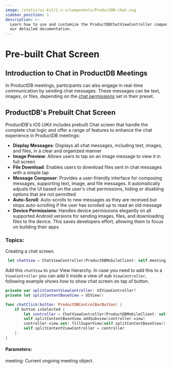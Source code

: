 ```yaml
---
image: /static/ui-kit/1.x.x/components/ProductDB-chat.svg
sidebar_position: 1
description: >-
  Learn how to use and customize the ProductDBChatViewController component in ProductDB's iOS UiKit with
  our detailed documentation.
---
```


# Pre-built Chat Screen

## Introduction to Chat in ProductDB Meetings

In ProductDB meetings, participants can also engage in real-time communication by sending chat messages.
These messages can be text, images, or files, depending on the [chat permissions](/guides/livestream/advanced/configuring-permissions#chat)
set in their preset.

## ProductDB's Prebuilt Chat Screen

ProductDB's iOS UiKit includes prebuilt Chat screen that handle the complete chat logic and offer
a range of features to enhance the chat experience in ProductDB meetings:

- **Display Messages**: Displays all chat messages, including text, images, and files, in a clear and organized manner
- **Image Preview**: Allows users to tap on an image message to view it in full screen
- **File Download**: Enables users to download files sent in chat messages with a simple tap
- **Message Composer**: Provides a user-friendly interface for composing messages, supporting text,
  image, and file messages. It automatically adjusts the UI based on the user's chat permissions,
  hiding or disabling options that are not permitted
- **Auto-Scroll**: Auto-scrolls to new messages as they are received but stops auto-scrolling if the user
  has scrolled up to read an old message
- **Device Permissions**: Handles device permissions elegantly on all supported Android versions for sending images, files,
  and downloading files to the device. This saves developers effort, allowing them to focus on building their apps

### Topics:

Creating a chat screen.

```swift
 let chatView = ChatViewController(ProductDBMobileClient: self.meeting)
```

Add this `chatView` to your View hierarchy. In case you need to add this to a `ViewController` you can
add it inside a view of sub `ViewController`, following example shows how to show chat screen on tap of button.

```swift
private var splitContentViewController: UIViewController?
private let splitContentBaseView = UIView()

func chatClick(button: ProductDBControlBarButton) {
    if button.isSelected {
        let controller = ChatViewController(ProductDBMobileClient: self.meeting)
        self.splitContentBaseView.addSubview(controller.view)
        controller.view.set(.fillSuperView(self.splitContentBaseView))
        self.splitContentViewController = controller
    }
}
```

#### Parameters:

meeting: Current ongoing meeting object.

<head>
  <title>iOS ProductDBChatViewController</title>
</head>
